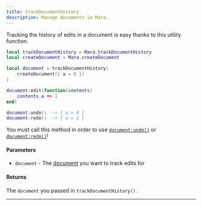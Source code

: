 ```yaml
---
title: trackDocumentHistory
description: Manage documents in Mara.
---
```



Tracking the history of edits in a document is easy thanks to this utility function.

```lua showLineNumbers
local trackDocumentHistory = Mara.trackDocumentHistory
local createDocument = Mara.createDocument

local document = trackDocumentHistory(
    createDocument({ a = 0 })
)

document:edit(function(contents)
    contents.a += 1
end)

document:undo() --> { a = 0 }
document:redo() --> { a = 1 }
```

<Aside type='caution'>

You must call this method in order to use [`document:undo()`](/mara/reference/create-document/document/#undo) or [`document:redo()`](/mara/reference/create-document/document/#redo)!

</Aside>

#### Parameters

- `document` - The [document](/mara/reference/create-document/document) you want to track edits for

#### Returns

The `document` you passed in `trackDocumentHistory()`.

---
